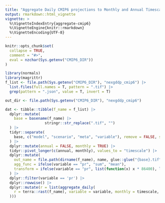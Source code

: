 ```yaml
---
title: "Aggregate Daily CMIP6 projections to Monthly and Annual Timescales"
output: rmarkdown::html_vignette
vignette: >
  %\VignetteIndexEntry{aggregate-cmip6}
  %\VignetteEngine{knitr::rmarkdown}
  %\VignetteEncoding{UTF-8}
---
```


```r
knitr::opts_chunk$set(
  collapse = TRUE,
  comment = "#>",
  eval = nzchar(Sys.getenv("CMIP6_DIR"))
)
```

```r
library(normals)
library(magrittr)
f_list <- file.path(Sys.getenv("CMIP6_DIR"), "nexgddp_cmip6") |>
  list.files(full.names = T, pattern = ".tif") |>
  grep(pattern = ".json", value = T, invert = T)

out_dir <- file.path(Sys.getenv("CMIP6_DIR"), "nexgddp_cmip6")
```

```r

dat <- tibble::tibble(f_name = f_list) |>
  dplyr::mutate(
    base = basename(f_name) |>
                  stringr::str_replace(".tif", "")
  ) |>
  tidyr::separate(
    base, c("model", "scenario", "meta", "variable"), remove = FALSE, sep = "_"
  ) |> 
  dplyr::mutate(annual = FALSE, monthly = TRUE) |>
  tidyr::pivot_longer(c(annual, monthly), values_to = "timescale") |>
  dplyr::mutate(
    out_name = file.path(dirname(f_name), name, glue::glue("{base}.tif")),
    agg_func = ifelse(variable == "pr", "sum", "mean"),
    transform = ifelse(variable == "pr", list(function(x) x * 86400), list(NA))
  ) |>
  dplyr::filter(variable == 'pr') |>
  dplyr::rowwise() |>
  dplyr::mutate(r = list(aggregate_daily(
    r = terra::rast(f_name), variable = variable, monthly = timescale, agg_func = agg_func, filename = out_name, transform = unlist(transform), overwrite = TRUE
  )))
```

